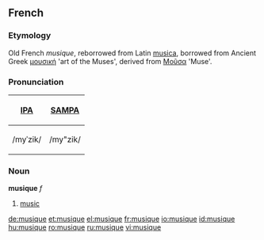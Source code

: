 ==French==
===Etymology===
Old French ''musique'', reborrowed from Latin [[musica]], borrowed from Ancient Greek [[μουσική]] 'art of the Muses', derived from [[Μοῦσα]] 'Muse'.

===Pronunciation===
{| border=1 cellpadding=5
! [[w:IPA|IPA]] !! [[w:SAMPA|SAMPA]]
|-
| /myˈzik/ || /my"zik/
|}

===Noun===
'''musique''' ''f''

# [[music]]

[[de:musique]]
[[et:musique]]
[[el:musique]]
[[fr:musique]]
[[io:musique]]
[[id:musique]]
[[hu:musique]]
[[ro:musique]]
[[ru:musique]]
[[vi:musique]]